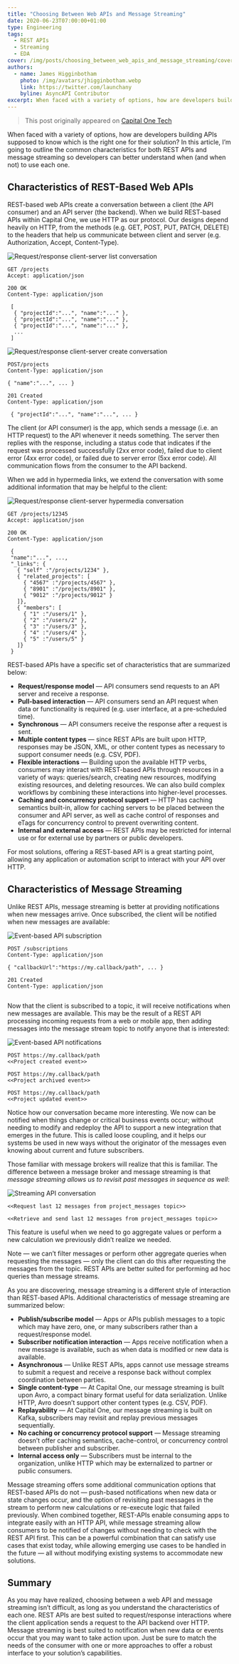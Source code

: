 ```yaml
---
title: "Choosing Between Web APIs and Message Streaming"
date: 2020-06-23T07:00:00+01:00
type: Engineering
tags:
  - REST APIs
  - Streaming
  - EDA
cover: /img/posts/choosing_between_web_apis_and_message_streaming/cover.webp
authors:
  - name: James Higginbotham
    photo: /img/avatars/jhigginbotham.webp
    link: https://twitter.com/launchany
    byline: AsyncAPI Contributor
excerpt: When faced with a variety of options, how are developers building APIs supposed to know which is the right one for their solution? In this article, I’m going to outline the common characteristics for both REST APIs and message streaming so developers can better understand when (and when not) to use each one.
---
```


> This post originally appeared on [Capital One Tech](https://medium.com/capital-one-tech/choosing-between-rest-web-apis-and-message-streaming-8e2f4813a058)

When faced with a variety of options, how are developers building APIs supposed to know which is the right one for their solution? In this article, I’m going to outline the common characteristics for both REST APIs and message streaming so developers can better understand when (and when not) to use each one.

## Characteristics of REST-Based Web APIs

REST-based web APIs create a conversation between a client (the API consumer) and an API server (the backend). When we build REST-based APIs within Capital One, we use HTTP as our protocol. Our designs depend heavily on HTTP, from the methods (e.g. GET, POST, PUT, PATCH, DELETE) to the headers that help us communicate between client and server (e.g. Authorization, Accept, Content-Type).

![Request/response client-server list conversation](/img/posts/choosing_between_web_apis_and_message_streaming/convo-1.webp)

```
GET /projects
Accept: application/json

200 OK
Content-Type: application/json
 
 [
  { "projectId":"...", "name":"..." },
  { "projectId":"...", "name":"..." },
  { "projectId":"...", "name":"..." },
  ...
 ]
```

![Request/response client-server create conversation](/img/posts/choosing_between_web_apis_and_message_streaming/convo-2.webp)

```
POST/projects
Content-Type: application/json

{ "name":"...", ... }

201 Created
Content-Type: application/json
 
 { "projectId":"...", "name":"...", ... }

```

The client (or API consumer) is the app, which sends a message (i.e. an HTTP request) to the API whenever it needs something. The server then replies with the response, including a status code that indicates if the request was processed successfully (2xx error code), failed due to client error (4xx error code), or failed due to server error (5xx error code). All communication flows from the consumer to the API backend.

When we add in hypermedia links, we extend the conversation with some additional information that may be helpful to the client:

![Request/response client-server hypermedia conversation](/img/posts/choosing_between_web_apis_and_message_streaming/convo-3.webp)

```
GET /projects/12345
Accept: application/json

200 OK
Content-Type: application/json
 
 { 
 "name":"...", ...,
 "_links": {
   { "self" :"/projects/1234" }, 
   { "related_projects": [
     { "4567" :"/projects/4567" }, 
     { "8901" :"/projects/8901" }, 
     { "9012" :"/projects/9012" } 
   ]}, 
   { "members": [
     { "1" :"/users/1" }, 
     { "2" :"/users/2" }, 
     { "3" :"/users/3" }, 
     { "4" :"/users/4" }, 
     { "5" :"/users/5" } 
   ]}
 }
```

REST-based APIs have a specific set of characteristics that are summarized below:

* __Request/response model__ — API consumers send requests to an API server and receive a response.
* __Pull-based interaction__ — API consumers send an API request when data or functionality is required (e.g. user interface, at a pre-scheduled time).
* __Synchronous__ — API consumers receive the response after a request is sent.
* __Multiple content types__ — since REST APIs are built upon HTTP, responses may be JSON, XML, or other content types as necessary to support consumer needs (e.g. CSV, PDF).
* __Flexible interactions__ — Building upon the available HTTP verbs, consumers may interact with REST-based APIs through resources in a variety of ways: queries/search, creating new resources, modifying existing resources, and deleting resources. We can also build complex workflows by combining these interactions into higher-level processes.
* __Caching and concurrency protocol support__ — HTTP has caching semantics built-in, allow for caching servers to be placed between the consumer and API server, as well as cache control of responses and eTags for concurrency control to prevent overwriting content.
* __Internal and external access__ — REST APIs may be restricted for internal use or for external use by partners or public developers.

For most solutions, offering a REST-based API is a great starting point, allowing any application or automation script to interact with your API over HTTP.

## Characteristics of Message Streaming

Unlike REST APIs, message streaming is better at providing notifications when new messages arrive. Once subscribed, the client will be notified when new messages are available:

![Event-based API subscription](/img/posts/choosing_between_web_apis_and_message_streaming/convo-4.webp)

```
POST /subscriptions
Content-Type: application/json

{ "callbackUrl":"https://my.callback/path", ... }

201 Created
Content-Type: application/json
 
```

Now that the client is subscribed to a topic, it will receive notifications when new messages are available. This may be the result of a REST API processing incoming requests from a web or mobile app, then adding messages into the message stream topic to notify anyone that is interested:

![Event-based API notifications](/img/posts/choosing_between_web_apis_and_message_streaming/convo-5.webp)

```
POST https://my.callback/path
<<Project created event>>

POST https://my.callback/path
<<Project archived event>>

POST https://my.callback/path
<<Project updated event>>
```

Notice how our conversation became more interesting. We now can be notified when things change or critical business events occur; without needing to modify and redeploy the API to support a new integration that emerges in the future. This is called loose coupling, and it helps our systems be used in new ways without the originator of the messages even knowing about current and future subscribers.

Those familiar with message brokers will realize that this is familiar. The difference between a message broker and message streaming is that _message streaming allows us to revisit past messages in sequence as well_:

![Streaming API conversation](/img/posts/choosing_between_web_apis_and_message_streaming/convo-6.webp)

```
<<Request last 12 messages from project_messages topic>>

<<Retrieve and send last 12 messages from project_messages topic>>
```

This feature is useful when we need to go aggregate values or perform a new calculation we previously didn’t realize we needed.

Note — we can’t filter messages or perform other aggregate queries when requesting the messages — only the client can do this after requesting the messages from the topic. REST APIs are better suited for performing ad hoc queries than message streams.

As you are discovering, message streaming is a different style of interaction than REST-based APIs. Additional characteristics of message streaming are summarized below:

* __Publish/subscribe model__ — Apps or APIs publish messages to a topic which may have zero, one, or many subscribers rather than a request/response model.
* __Subscriber notification interaction__ — Apps receive notification when a new message is available, such as when data is modified or new data is available.
* __Asynchronous__ — Unlike REST APIs, apps cannot use message streams to submit a request and receive a response back without complex coordination between parties.
* __Single content-type__ — At Capital One, our message streaming is built upon Avro, a compact binary format useful for data serialization. Unlike HTTP, Avro doesn’t support other content types (e.g. CSV, PDF).
* __Replayability__ — At Capital One, our message streaming is built on Kafka, subscribers may revisit and replay previous messages sequentially.
* __No caching or concurrency protocol support__ — Message streaming doesn’t offer caching semantics, cache-control, or concurrency control between publisher and subscriber.
* __Internal access only__ — Subscribers must be internal to the organization, unlike HTTP which may be externalized to partner or public consumers.

Message streaming offers some additional communication options that REST-based APIs do not — push-based notifications when new data or state changes occur, and the option of revisiting past messages in the stream to perform new calculations or re-execute logic that failed previously. When combined together, REST-APIs enable consuming apps to integrate easily with an HTTP API, while message streaming allow consumers to be notified of changes without needing to check with the REST API first. This can be a powerful combination that can satisfy use cases that exist today, while allowing emerging use cases to be handled in the future — all without modifying existing systems to accommodate new solutions.

## Summary

As you may have realized, choosing between a web API and message streaming isn’t difficult, as long as you understand the characteristics of each one. REST APIs are best suited to request/response interactions where the client application sends a request to the API backend over HTTP. Message streaming is best suited to notification when new data or events occur that you may want to take action upon. Just be sure to match the needs of the consumer with one or more approaches to offer a robust interface to your solution’s capabilities.
